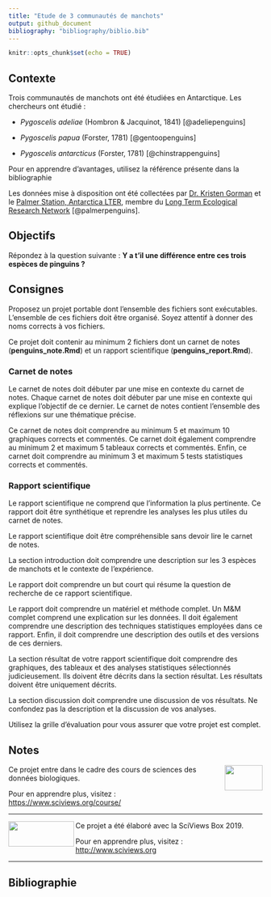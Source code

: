 ```yaml
---
title: "Etude de 3 communautés de manchots"
output: github_document
bibliography: "bibliography/biblio.bib"
---
```


<!--- DO NOT EDIT README.MD. EDIT ONLY README.RMD ----->

```r
knitr::opts_chunk$set(echo = TRUE)
```

## Contexte

Trois communautés de manchots ont été étudiées en Antarctique. Les chercheurs ont étudié :

- *Pygoscelis adeliae* (Hombron & Jacquinot, 1841) [@adeliepenguins]

- *Pygoscelis papua* (Forster, 1781) [@gentoopenguins]

- *Pygoscelis antarcticus* (Forster, 1781) [@chinstrappenguins]

Pour en apprendre d'avantages, utilisez la référence présente dans la bibliographie 

Les données mise à disposition ont été collectées par [Dr. Kristen Gorman](https://www.uaf.edu/cfos/people/faculty/detail/kristen-gorman.php) et le [Palmer Station, Antarctica LTER](https://pal.lternet.edu/), membre du [Long Term Ecological Research Network](https://lternet.edu/) [@palmerpenguins].

## Objectifs

Répondez à la question suivante : **Y a t'il une différence entre ces trois espèces de pinguins ?**

## Consignes

Proposez un projet portable dont l'ensemble des fichiers sont exécutables. L'ensemble de ces fichiers doit être organisé. Soyez attentif à donner des noms corrects à vos fichiers. 


Ce projet doit contenir au minimum 2 fichiers dont un carnet de notes (**penguins_note.Rmd**) et un rapport scientifique (**penguins_report.Rmd**).

### Carnet de notes

Le carnet de notes doit débuter par une mise en contexte du carnet de notes. Chaque carnet de notes doit débuter par une mise en contexte qui explique l'objectif de ce dernier. Le carnet de notes contient l'ensemble des réflexions sur une thématique précise.


Ce carnet de notes doit comprendre au minimum 5 et maximum 10 graphiques corrects et commentés. Ce carnet doit également comprendre au minimum 2 et maximum 5 tableaux corrects et commentés. Enfin, ce carnet doit comprendre au minimum 3 et maximum 5 tests statistiques corrects et commentés.

### Rapport scientifique

Le rapport scientifique ne comprend que l'information la plus pertinente. Ce rapport doit être synthétique et reprendre les analyses les plus utiles du carnet de notes.


Le rapport scientifique doit être compréhensible sans devoir lire le carnet de notes. 


La section introduction doit comprendre une description sur les 3 espèces de manchots et le contexte de l'expérience.


Le rapport doit comprendre un but court qui résume la question de recherche de ce rapport scientifique. 


Le rapport doit comprendre un matériel et méthode complet. Un M&M complet comprend une explication sur les données. Il doit également comprendre une description des techniques statistiques employées dans ce rapport. Enfin, il doit comprendre une description des outils et des versions de ces derniers.


La section résultat de votre rapport scientifique doit comprendre des graphiques, des tableaux et des analyses statistiques sélectionnés judicieusement. Ils doivent être décrits dans la section résultat. Les résultats doivent être uniquement décrits.


La section discussion doit comprendre une discussion de vos résultats. Ne confondez pas la description et la discussion de vos analyses.


Utilisez la grille d'évaluation pour vous assurer que votre projet est complet. 


## Notes

<img src="figures/biodatascience.png" width="75" height="50" align="right"/>    Ce projet entre dans le cadre des cours de sciences des données biologiques.


Pour en apprendre plus, visitez :  <https://www.sciviews.org/course/>


----------

<img src="figures/site-title.png" width="130" height="50" align="left"/>    Ce projet a été élaboré avec la SciViews Box 2019.


Pour en apprendre plus, visitez :  <http://www.sciviews.org>

----------

## Bibliographie
